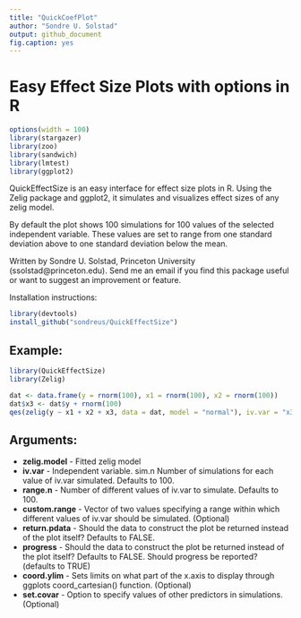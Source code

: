 ```yaml
---
title: "QuickCoefPlot"
author: "Sondre U. Solstad"
output: github_document
fig.caption: yes
---
```

# Easy Effect Size Plots with options in R

```r
options(width = 100)
library(stargazer)
library(zoo)
library(sandwich)
library(lmtest)
library(ggplot2)
```

QuickEffectSize is an easy interface for effect size plots in R. Using the Zelig package and ggplot2, it simulates and visualizes effect sizes of any zelig model.

By default the plot shows 100 simulations for 100 values of the selected independent variable. These values are set to range from one standard deviation above to one standard deviation below the mean.

Written by Sondre U. Solstad, Princeton University (ssolstad@princeton.edu). Send me an email if you find this package useful or want to suggest an improvement or feature.

Installation instructions:
```r
library(devtools)
install_github("sondreus/QuickEffectSize")
```

## Example: 

```r
library(QuickEffectSize)
library(Zelig)

dat <- data.frame(y = rnorm(100), x1 = rnorm(100), x2 = rnorm(100))
dat$x3 <- dat$y + rnorm(100)
qes(zelig(y ~ x1 + x2 + x3, data = dat, model = "normal"), iv.var = "x3", xlab = "Using qes", ylab = "Productivity", progress = FALSE)
```

## Arguments: 
* **zelig.model** - Fitted zelig model
* **iv.var** - Independent variable. 
 sim.n Number of simulations for each value of iv.var simulated. Defaults to 100. 
* **range.n** - Number of different values of iv.var to simulate. Defaults to 100. 
* **custom.range** - Vector of two values specifying a range within which different values of iv.var should be simulated. (Optional)
* **return.pdata** - Should the data to construct the plot be returned instead of the plot itself? Defaults to FALSE.
* **progress** - Should the data to construct the plot be returned instead of the plot itself? Defaults to FALSE. Should progress be reported? (defaults to TRUE)
* **coord.ylim** - Sets limits on what part of the x.axis to display through ggplots coord_cartesian() function. (Optional)
* **set.covar** - Option to specify values of other predictors in simulations. (Optional) 
